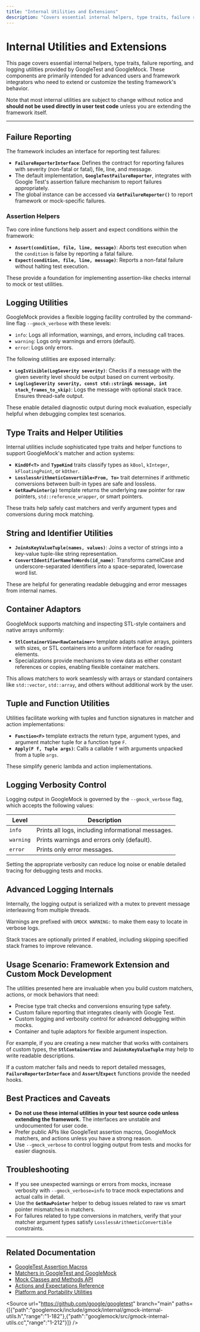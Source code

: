 ```yaml
---
title: "Internal Utilities and Extensions"
description: "Covers essential internal helpers, type traits, failure reporting, and logging utilities that advanced users and framework integrators may leverage when extending or customizing the testing framework."
---
```


# Internal Utilities and Extensions

This page covers essential internal helpers, type traits, failure reporting, and logging utilities provided by GoogleTest and GoogleMock. These components are primarily intended for advanced users and framework integrators who need to extend or customize the testing framework's behavior.

Note that most internal utilities are subject to change without notice and **should not be used directly in user test code** unless you are extending the framework itself.

---

## Failure Reporting

The framework includes an interface for reporting test failures:

- **`FailureReporterInterface`**: Defines the contract for reporting failures with severity (non-fatal or fatal), file, line, and message.
- The default implementation, **`GoogleTestFailureReporter`**, integrates with Google Test's assertion failure mechanism to report failures appropriately.
- The global instance can be accessed via **`GetFailureReporter()`** to report framework or mock-specific failures.

### Assertion Helpers

Two core inline functions help assert and expect conditions within the framework:

- **`Assert(condition, file, line, message)`**: Aborts test execution when the `condition` is false by reporting a fatal failure.
- **`Expect(condition, file, line, message)`**: Reports a non-fatal failure without halting test execution.

These provide a foundation for implementing assertion-like checks internal to mock or test utilities.

## Logging Utilities

GoogleMock provides a flexible logging facility controlled by the command-line flag `--gmock_verbose` with these levels:

- `info`: Logs all information, warnings, and errors, including call traces.
- `warning`: Logs only warnings and errors (default).
- `error`: Logs only errors.

The following utilities are exposed internally:

- **`LogIsVisible(LogSeverity severity)`**: Checks if a message with the given severity level should be output based on current verbosity.
- **`Log(LogSeverity severity, const std::string& message, int stack_frames_to_skip)`**: Logs the message with optional stack trace. Ensures thread-safe output.

These enable detailed diagnostic output during mock evaluation, especially helpful when debugging complex test scenarios.

## Type Traits and Helper Utilities

Internal utilities include sophisticated type traits and helper functions to support GoogleMock's matcher and action systems:

- **`KindOf<T>`** and **`TypeKind`** traits classify types as `kBool`, `kInteger`, `kFloatingPoint`, or `kOther`.
- **`LosslessArithmeticConvertible<From, To>`** trait determines if arithmetic conversions between built-in types are safe and lossless.
- **`GetRawPointer(p)`** template returns the underlying raw pointer for raw pointers, `std::reference_wrapper`, or smart pointers.

These traits help safely cast matchers and verify argument types and conversions during mock matching.

## String and Identifier Utilities

- **`JoinAsKeyValueTuple(names, values)`**: Joins a vector of strings into a key-value tuple-like string representation.
- **`ConvertIdentifierNameToWords(id_name)`**: Transforms camelCase and underscore-separated identifiers into a space-separated, lowercase word list.

These are helpful for generating readable debugging and error messages from internal names.

## Container Adaptors

GoogleMock supports matching and inspecting STL-style containers and native arrays uniformly:

- **`StlContainerView<RawContainer>`** template adapts native arrays, pointers with sizes, or STL containers into a uniform interface for reading elements.
- Specializations provide mechanisms to view data as either constant references or copies, enabling flexible container matchers.

This allows matchers to work seamlessly with arrays or standard containers like `std::vector`, `std::array`, and others without additional work by the user.

## Tuple and Function Utilities

Utilities facilitate working with tuples and function signatures in matcher and action implementations:

- **`Function<F>`** template extracts the return type, argument types, and argument matcher tuple for a function type `F`.
- **`Apply(F f, Tuple args)`**: Calls a callable `f` with arguments unpacked from a tuple `args`.

These simplify generic lambda and action implementations.

## Logging Verbosity Control

Logging output in GoogleMock is governed by the `--gmock_verbose` flag, which accepts the following values:

| Level   | Description                                              |
|---------|----------------------------------------------------------|
| `info`  | Prints all logs, including informational messages.
| `warning` | Prints warnings and errors only (default).
| `error` | Prints only error messages.

Setting the appropriate verbosity can reduce log noise or enable detailed tracing for debugging tests and mocks.

## Advanced Logging Internals

Internally, the logging output is serialized with a mutex to prevent message interleaving from multiple threads.

Warnings are prefixed with `GMOCK WARNING:` to make them easy to locate in verbose logs.

Stack traces are optionally printed if enabled, including skipping specified stack frames to improve relevance.

## Usage Scenario: Framework Extension and Custom Mock Development

The utilities presented here are invaluable when you build custom matchers, actions, or mock behaviors that need:

- Precise type trait checks and conversions ensuring type safety.
- Custom failure reporting that integrates cleanly with Google Test.
- Custom logging and verbosity control for advanced debugging within mocks.
- Container and tuple adaptors for flexible argument inspection.

For example, if you are creating a new matcher that works with containers of custom types, the **`StlContainerView`** and **`JoinAsKeyValueTuple`** may help to write readable descriptions.

If a custom matcher fails and needs to report detailed messages, **`FailureReporterInterface`** and **`Assert`/`Expect`** functions provide the needed hooks.

## Best Practices and Caveats

- **Do not use these internal utilities in your test source code unless extending the framework.** The interfaces are unstable and undocumented for user code.
- Prefer public APIs like GoogleTest assertion macros, GoogleMock matchers, and actions unless you have a strong reason.
- Use `--gmock_verbose` to control logging output from tests and mocks for easier diagnosis.

## Troubleshooting

- If you see unexpected warnings or errors from mocks, increase verbosity with `--gmock_verbose=info` to trace mock expectations and actual calls in detail.
- Use the **`GetRawPointer`** helper to debug issues related to raw vs smart pointer mismatches in matchers.
- For failures related to type conversions in matchers, verify that your matcher argument types satisfy `LosslessArithmeticConvertible` constraints.

---

## Related Documentation

- [GoogleTest Assertion Macros](/api-reference/core-assertions-macros/googletest-assertions)
- [Matchers in GoogleTest and GoogleMock](/api-reference/core-assertions-macros/gmock-matchers)
- [Mock Classes and Methods API](/api-reference/mocking-actions/mock-classes-methods)
- [Actions and Expectations Reference](/api-reference/mocking-actions/actions-and-expectations)
- [Platform and Portability Utilities](/api-reference/advanced-testing-utilities/platform-portability-utilities)


<Source url="https://github.com/google/googletest" branch="main" paths={[{"path":"googlemock/include/gmock/internal/gmock-internal-utils.h","range":"1-182"},{"path":"googlemock/src/gmock-internal-utils.cc","range":"1-212"}]} />
